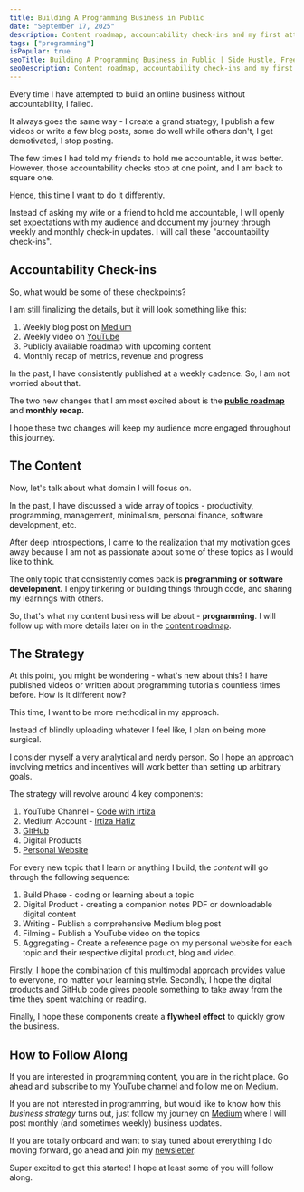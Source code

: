 ```yaml
---
title: Building A Programming Business in Public
date: "September 17, 2025"
description: Content roadmap, accountability check-ins and my first attempt at creating a business flywheel.
tags: ["programming"]
isPopular: true
seoTitle: Building A Programming Business in Public | Side Hustle, Freelancing, AI Consulting.  
seoDescription: Content roadmap, accountability check-ins and my first attempt at creating a business flywheel.
---
```

Every time I have attempted to build an online business without accountability, I failed. 

It always goes the same way - I create a grand strategy, I publish a few videos or write a few blog posts, some do well while others don't, I get demotivated, I stop posting. 

The few times I had told my friends to hold me accountable, it was better. However, those accountability checks stop at one point, and I am back to square one. 

Hence, this time I want to do it differently.

Instead of asking my wife or a friend to hold me accountable, I will openly set expectations with my audience and document my journey through weekly and monthly check-in updates. I will call these "accountability check-ins".
## Accountability Check-ins
So, what would be some of these checkpoints? 

I am still finalizing the details, but it will look something like this: 
1. Weekly blog post on [Medium](https://irtizahafiz.medium.com/?utm_source=peronal_blog)
2. Weekly video on [YouTube](https://irtizahafiz.medium.com/?utm_source=personal_blog)
3. Publicly available roadmap with upcoming content
4. Monthly recap of metrics, revenue and progress

In the past, I have consistently published at a weekly cadence. So, I am not worried about that. 

The two new changes that I am most excited about is the **[public roadmap](https://docs.google.com/spreadsheets/d/1ktiFAef99gfBf3kHi5gDjBtEVTfS3jq5zcWScDnUegw/edit?gid=0#gid=0)** and **monthly recap.**

I hope these two changes will keep my audience more engaged throughout this journey.
## The Content
Now, let's talk about what domain I will focus on. 

In the past, I have discussed a wide array of topics - productivity, programming, management, minimalism, personal finance, software development, etc. 

After deep introspections, I came to the realization that my motivation goes away because I am not as passionate about some of these topics as I would like to think. 

The only topic that consistently comes back is **programming or software development.** I enjoy tinkering or building things through code, and sharing my learnings with others. 

So, that's what my content business will be about - **programming**. I will follow up with more details later on in the [content roadmap](https://docs.google.com/spreadsheets/d/1ktiFAef99gfBf3kHi5gDjBtEVTfS3jq5zcWScDnUegw/edit?gid=0#gid=0).
## The Strategy 
At this point, you might be wondering - what's new about this? I have published videos or written about programming tutorials countless times before. How is it different now? 

This time, I want to be more methodical in my approach. 

Instead of blindly uploading whatever I feel like, I plan on being more surgical.

I consider myself a very analytical and nerdy person. So I hope an approach involving metrics and incentives will work better than setting up arbitrary goals. 

The strategy will revolve around 4 key components:
1. YouTube Channel - [Code with Irtiza](https://www.youtube.com/@irtizahafiz?utm_source=personal_blog)
2. Medium Account - [Irtiza Hafiz](https://irtizahafiz.medium.com/?utm_source=personal_blog)
3. [GitHub](https://github.com/irtiza07)
4. Digital Products
5. [Personal Website](https://irtizahafiz.com/?utm_source=personal_blog)

For every new topic that I learn or anything I build, the *content* will go through the following sequence: 
1. Build Phase - coding or learning about a topic
2. Digital Product - creating a companion notes PDF or downloadable digital content 
3. Writing - Publish a comprehensive Medium blog post 
4. Filming - Publish a YouTube video on the topics
5. Aggregating - Create a reference page on my personal website for each topic and their respective digital product, blog and video. 

Firstly, I hope the combination of this multimodal approach provides value to everyone, no matter your learning style. Secondly, I hope the digital products and GitHub code gives people something to take away from the time they spent watching or reading. 

Finally, I hope these components create a **flywheel effect** to quickly grow the business.
## How to Follow Along
If you are interested in programming content, you are in the right place. Go ahead and subscribe to my [YouTube channel](https://www.youtube.com/@irtizahafiz?utm_source=personal_blog) and follow me on [Medium](https://irtizahafiz.medium.com/?utm_source=personal_blog). 

If you are not interested in programming, but would like to know how this *business strategy* turns out, just follow my journey on [Medium](https://irtizahafiz.medium.com/?utm_source=personal_blog) where I will post monthly (and sometimes weekly) business updates. 

If you are totally onboard and want to stay tuned about everything I do moving forward, go ahead and join my [newsletter](https://irtizahafiz.com/newsletter?utm_source=personal_blog).

Super excited to get this started! I hope at least some of you will follow along.